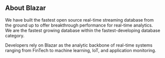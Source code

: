 <h2> About Blazar</h2>

We have built the fastest open source real-time streaming database from the ground up to
offer breakthrough performance for real-time analytics. We are the fastest
growing database within the fastest-developing database category.

Developers rely on Blazar as the analytic backbone of real-time systems ranging
from FinTech to machine learning, IoT, and application monitoring.
